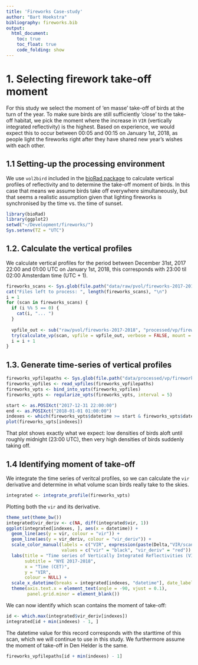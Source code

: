 ```yaml
---
title: 'Fireworks Case-study'
author: "Bart Hoekstra"
bibliography: fireworks.bib
output:
  html_document:
    toc: true
    toc_float: true
    code_folding: show
---
```

# 1. Selecting firework take-off moment

For this study we select the moment of ‘en masse’ take-off of birds at the turn of the year. To make sure birds are still sufficiently ‘close’ to the take-off habitat, we pick the moment where the increase in `VIR` (vertically integrated reflectivity) is the highest. Based on experience, we would expect this to occur between 00:05 and 00:15 on January 1st, 2018, as people light the fireworks right after they have shared new year's wishes with each other.

## 1.1 Setting-up the processing environment

We use `vol2bird` included in the [bioRad package](http://adokter.github.io/bioRad) to calculate vertical profiles of reflectivity and to determine the take-off moment of birds. In this case that means we assume birds take off everywhere simultaneously, but that seems a realistic assumption given that lighting fireworks is synchronised by the time vs. the time of sunset.

```r
library(bioRad)
library(ggplot2)
setwd("~/Development/fireworks/")
Sys.setenv(TZ = "UTC")
```

## 1.2. Calculate the vertical profiles

We calculate vertical profiles for the period between December 31st, 2017 22:00 and 01:00 UTC on January 1st, 2018, this corresponds with 23:00 til 02:00 Amsterdam time (UTC + 1).

```r
fireworks_scans <- Sys.glob(file.path("data/raw/pvol/fireworks-2017-2018", "*NL62*"))
cat("Files left to process: ", length(fireworks_scans), "\n")
i = 1
for (scan in fireworks_scans) {
  if (i %% 5 == 0) {
    cat(i, "... ")
  }
  
  vpfile_out <- sub("raw/pvol/fireworks-2017-2018", "processed/vp/fireworks-2017-2018", scan)
  try(calculate_vp(scan, vpfile = vpfile_out, verbose = FALSE, mount = dirname(fireworks_scans[1])))
  i = i + 1
}
```

## 1.3. Generate time-series of vertical profiles

```r
fireworks_vpfilepaths <- Sys.glob(file.path("data/processed/vp/fireworks-2017-2018", "*NL62*"))
fireworks_vpfiles <- read_vpfiles(fireworks_vpfilepaths)
fireworks_vpts <- bind_into_vpts(fireworks_vpfiles)
fireworks_vpts <- regularize_vpts(fireworks_vpts, interval = 5)
```

```r
start <- as.POSIXct("2017-12-31 22:00:00")
end <- as.POSIXct("2018-01-01 01:00:00")
indexes <- which(fireworks_vpts$datetime >= start & fireworks_vpts$datetime <= end)
plot(fireworks_vpts[indexes])
```

That plot shows exactly what we expect: low densities of birds aloft until roughly midnight (23:00 UTC), then very high densities of birds suddenly taking off.

## 1.4 Identifying moment of take-off

We integrate the time series of veritcal profiles, so we can calculate the `vir` derivative and determine in what volume scan birds really take to the skies.
```r
integrated <- integrate_profile(fireworks_vpts)
```

Plotting both the `vir` and its derivative.
```r
theme_set(theme_bw())
integrated$vir_deriv <- c(NA, diff(integrated$vir, 1))
ggplot(integrated[indexes, ], aes(x = datetime)) + 
  geom_line(aes(y = vir, colour = "vir")) +
  geom_line(aes(y = vir_deriv, colour = "vir_deriv")) +
  scale_color_manual(labels = c("VIR", expression(paste(Delta,"VIR/scan"))),
                     values = c("vir" = "black", "vir_deriv" = "red")) +
  labs(title = "Time series of Vertically Integrated Reflectivities (VIR)",
       subtitle = "NYE 2017-2018",
       x = "Time (CET)",
       y = "VIR",
       colour = NULL) +
  scale_x_datetime(breaks = integrated[indexes, "datetime"], date_labels = "%H:%M") +
  theme(axis.text.x = element_text(angle = -90, vjust = 0.1),
        panel.grid.minor = element_blank())
```

We can now identify which scan contains the moment of take-off:

```r
id <- which.max(integrated$vir_deriv[indexes])
integrated[id + min(indexes) - 1, ]
```

The datetime value for this record corresponds with the starttime of this scan, which we will continue to use in this study. We furthermore assume the moment of take-off in Den Helder is the same.

```r
fireworks_vpfilepaths[id + min(indexes) - 1]
```

